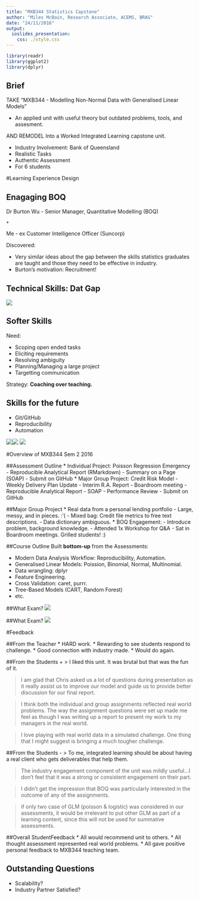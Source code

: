 ```yaml
---
title: "MXB344 Statistics Capstone"
author: "Miles McBain, Research Associate, ACEMS, BRAG"
date: "24/11/2016"
output:   
  ioslides_presentation:
    css: ./style.css
---
```


```r
library(readr)
library(ggplot2)
library(dplyr)
```

## Brief
TAKE "MXB344 - Modelling Non-Normal Data with Generalised Linear Models"
 
 * An applied unit with useful theory but outdated problems, tools, and assesment. 

AND REMODEL Into a Worked Integrated Learning capstone unit.

 * Industry Involvement: Bank of Queensland
 * Realistic Tasks
 * Authentic Assessment
 * For 6 students


#Learning Experience Design

## Enagaging BOQ
Dr Burton Wu - Senior Manager, Quantitative Modelling (BOQ)

`+`

Me - ex Customer Intelligence Officer (Suncorp)

Discovered:

* Very similar ideas about the gap between the skills statistics graduates are taught and those they need to be effective in industry.
* Burton's motivation: Recruitment!

## Technical Skills: Dat Gap
<centre>![](./dat_gap.png)</centre>

## Softer Skills
Need:

* Scoping open ended tasks
* Eliciting requirements
* Resolving ambiguity
* Planning/Managing a large project
* Targetting communication

Strategy: **Coaching over teaching.**

## Skills for the future
* Git/GitHub
* Reproducibility
* Automation

![](./github.jpg)![](./rstudio-hex-rmarkdown.png)
![](./rstudio-hex-dplyr.png)

#Overview of MXB344 Sem 2 2016

##Assessment Outline
* Individual Project: Poisson Regression Emergency
    - Reproducible Analytical Report (RMarkdown)
    - Summary on a Page (SOAP)
    - Submit on GitHub 
* Major Group Project: Credit Risk Model
    - Weekly Delivery Plan Update
    - Interim R.A. Report
    - Boardroom meeting
    - Reproducible Analytical Report
    - SOAP
    - Performance Review
    - Submit on GitHub

##Major Group Project
* Real data from a personal lending portfolio
    - Large, messy, and in pieces. :'(
    - Mixed bag: Credit file metrics to free text descriptions.
    - Data dictionary ambiguous.
* BOQ Engagement:
    - Introduce problem, background knowledge.
    - Attended 1x Workshop for Q&A
    - Sat in Boardroom meetings. Grilled students! :)

##Course Outline
Built **bottom-up** from the Assessments:

* Modern Data Analysis Workflow: Reproducibility, Automation.
* Generalised Linear Models: Poission, Binomial, Normal, Multinomial.
* Data wrangling: dplyr
* Feature Engineering.
* Cross Validation: caret, purrr.
* Tree-Based Models (CART, Random Forest)
* etc.

##What Exam?
![](./Github_assign_scaled.png)

##What Exam?
![](./github_commit.png)

#Feedback

##From the Teacher
* HARD work. 
* Rewarding to see students respond to challenge.
* Good connection with industry made.
* Would do again.

##From the Students +
> I liked this unit. It was brutal but that was the fun of it.

> I am glad that Chris asked us a lot of questions during presentation as it really assist us to improve our model and guide us to provide better discussion for our final report. 

> I think both the individual and group assignments reflected real world problems. The way the assignment questions were set up made me feel as though I was writing up a report to present my work to my managers in the real world.

> I love playing with real world data in a simulated challenge. One thing that I might suggest is bringing a much tougher challenge.

##From the Students -
> To me, integrated learning should be about having a real client who gets deliverables that help them.

> The industry engagement component of the unit was mildly useful...I don’t feel that it was a strong or consistent engagement on their part.

> I didn’t get the impression that BOQ was particularly interested in the outcome of any of the assignments. 

> if only two case of GLM (poisson & logistic) was considered in our assessments, it would be irrelevant to put other GLM as part of a learning content, since this will not be used for summative assessments.

##Overall StudentFeedback
* All would recommend unit to others.
* All thought assessment represented real world problems.
* All gave positive personal feedback to MXB344 teaching team.

## Outstanding Questions
* Scalability?
* Industry Partner Satisfied?

